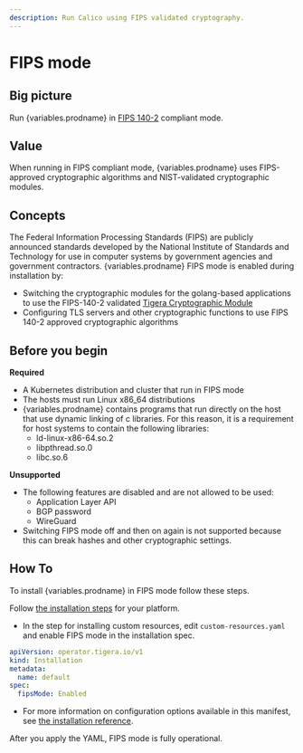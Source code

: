 ```yaml
---
description: Run Calico using FIPS validated cryptography.
---
```


# FIPS mode

## Big picture

Run {variables.prodname} in [FIPS 140-2](https://csrc.nist.gov/publications/detail/fips/140/2/final) compliant mode.

## Value

When running in FIPS compliant mode, {variables.prodname} uses FIPS-approved cryptographic algorithms and NIST-validated cryptographic modules.

## Concepts

The Federal Information Processing Standards (FIPS) are publicly announced standards developed by the National Institute of Standards and Technology for use in computer systems by government agencies and government contractors. {variables.prodname} FIPS mode is enabled during installation by:

- Switching the cryptographic modules for the golang-based applications to use the FIPS-140-2 validated [Tigera Cryptographic Module](https://csrc.nist.gov/projects/cryptographic-module-validation-program/certificate/4095)
- Configuring TLS servers and other cryptographic functions to use FIPS 140-2 approved cryptographic algorithms

## Before you begin

**Required**

- A Kubernetes distribution and cluster that run in FIPS mode
- The hosts must run Linux x86_64 distributions
- {variables.prodname} contains programs that run directly on the host that use dynamic linking of c libraries. For this reason, it is a requirement for host systems to contain the following libraries:
  - ld-linux-x86-64.so.2
  - libpthread.so.0
  - libc.so.6

**Unsupported**

- The following features are disabled and are not allowed to be used:
  - Application Layer API
  - BGP password
  - WireGuard
- Switching FIPS mode off and then on again is not supported because this can break hashes and other cryptographic settings.

## How To

To install {variables.prodname} in FIPS mode follow these steps.

Follow [the installation steps](../getting-started/kubernetes/index.mdx) for your platform.

   - In the step for installing custom resources, edit `custom-resources.yaml` and enable FIPS mode in the installation spec.

   ```yaml
   apiVersion: operator.tigera.io/v1
   kind: Installation
   metadata:
     name: default
   spec:
     fipsMode: Enabled
   ```

   - For more information on configuration options available in this manifest, see [the installation reference](../reference/installation/api.mdx).

After you apply the YAML, FIPS mode is fully operational.
